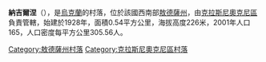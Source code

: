 {{coord|47|34|32|N|29|35|25|E|scale:30000|display=title}}

'''納吉爾涅'''（{{lang-uk|Нагірне}}），是[[烏克蘭|烏克蘭]]的村落，位於該國西南部[[敖德薩州|敖德薩州]]，由[[克拉斯尼奧克尼區|克拉斯尼奧克尼區]]負責管轄，始建於1928年，面積0.54平方公里，海拔高度226米，2001年人口165，人口密度每平方公里305.56人。

{{DEFAULTSORT:Нагірне}}
[[Category:敖德薩州村落|Category:敖德薩州村落]]
[[Category:克拉斯尼奧克尼區村落|Category:克拉斯尼奧克尼區村落]]


{{Odessa-geo-stub}}